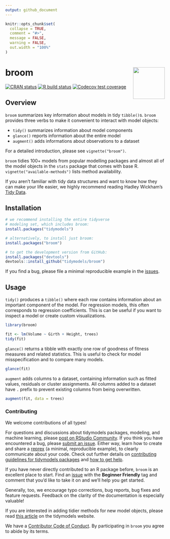 ```yaml
---
output: github_document
---
```


<!-- README.md is generated from README.Rmd. Please edit that file -->

```r
knitr::opts_chunk$set(
  collapse = TRUE,
  comment = "#>",
  message = FALSE,
  warning = FALSE,
  out.width = "100%"
)
```

# broom  <img src="man/figures/logo.png" align="right" width="100" />

[![CRAN status](https://www.r-pkg.org/badges/version/broom)](https://cran.r-project.org/package=broom)
[![R build status](https://github.com/tidymodels/broom/workflows/.github/workflows/R-CMD-check.yaml/badge.svg)](https://github.com/tidymodels/broom/actions)
[![Codecov test coverage](https://codecov.io/gh/tidymodels/broom/branch/master/graph/badge.svg)](https://codecov.io/gh/tidymodels/broom?branch=master)

## Overview

`broom` summarizes key information about models in tidy `tibble()`s. `broom` provides three verbs to make it convenient to interact with model objects:

- `tidy()` summarizes information about model components
- `glance()` reports information about the entire model
- `augment()` adds informations about observations to a dataset

For a detailed introduction, please see `vignette("broom")`.

`broom` tidies 100+ models from popular modelling packages and almost all of the model objects in the `stats` package that comes with base R. `vignette("available-methods")` lists method availability.

If you aren't familiar with tidy data structures and want to know how they can make your life easier, we highly recommend reading Hadley Wickham's [Tidy Data](http://www.jstatsoft.org/v59/i10).

## Installation

```r
# we recommend installing the entire tidyverse 
# modeling set, which includes broom:
install.packages("tidymodels")

# alternatively, to install just broom:
install.packages("broom")

# to get the development version from GitHub:
install.packages("devtools")
devtools::install_github("tidymodels/broom")
```

If you find a bug, please file a minimal reproducible example in the [issues](https://github.com/tidymodels/broom/issues).

## Usage

`tidy()` produces a `tibble()` where each row contains information about an important component of the model. For regression models, this often corresponds to regression coefficients. This is can be useful if you want to inspect a model or create custom visualizations.

```r
library(broom)

fit <- lm(Volume ~ Girth + Height, trees)
tidy(fit)
```

`glance()` returns a tibble with exactly one row of goodness of fitness measures and related statistics. This is useful to check for model misspecification and to compare many models.

```r
glance(fit)
```

`augment` adds columns to a dataset, containing information such as fitted values, residuals or cluster assignments. All columns added to a dataset have `.` prefix to prevent existing columns from being overwritten.

```r
augment(fit, data = trees)
```

### Contributing

We welcome contributions of all types!

For questions and discussions about tidymodels packages, modeling, and machine learning, please [post on RStudio Community](https://rstd.io/tidymodels-community). If you think you have encountered a bug, please [submit an issue](https://github.com/tidymodels/broom/issues). Either way, learn how to create and share a [reprex](https://rstd.io/reprex) (a minimal, reproducible example), to clearly communicate about your code. Check out further details on [contributing guidelines for tidymodels packages](https://www.tidymodels.org/contribute/) and [how to get help](https://www.tidymodels.org/help/).

If you have never directly contributed to an R package before, `broom` is an excellent place to start. Find an [issue](https://github.com/tidymodels/broom/issues/) with the **Beginner Friendly** tag and comment that you'd like to take it on and we'll help you get started.

Generally, too, we encourage typo corrections, bug reports, bug fixes and feature requests. Feedback on the clarity of the documentation is especially valuable!

If you are interested in adding tidier methods for new model objects, please read [this article](https://www.tidymodels.org/learn/develop/broom/) on the tidymodels website.

We have a [Contributor Code of Conduct](https://github.com/tidymodels/broom/blob/master/.github/CODE_OF_CONDUCT.md). By participating in `broom` you agree to abide by its terms.

